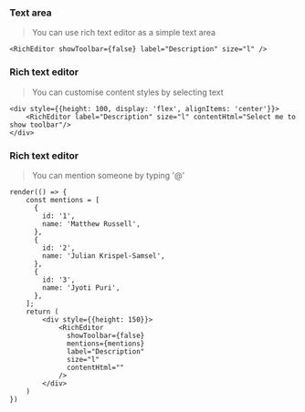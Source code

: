 
<Meta title="Components/Form/Rich Editor" />

### Text area

> You can use rich text editor as a simple text area

```tsx live
<RichEditor showToolbar={false} label="Description" size="l" />
```

### Rich text editor

> You can customise content styles by selecting text

```tsx live
<div style={{height: 100, display: 'flex', alignItems: 'center'}}>
    <RichEditor label="Description" size="l" contentHtml="Select me to show toolbar"/>
</div>
```

### Rich text editor

> You can mention someone by typing '@'

```tsx live
render(() => {
    const mentions = [
      {
        id: '1',
        name: 'Matthew Russell',
      },
      {
        id: '2',
        name: 'Julian Krispel-Samsel',
      },
      {
        id: '3',
        name: 'Jyoti Puri',
      },
    ];
    return (
        <div style={{height: 150}}>
            <RichEditor
              showToolbar={false}
              mentions={mentions}
              label="Description"
              size="l"
              contentHtml=""
            />
        </div>
    )
})
```

<ArgsTable of={RichEditor} />
